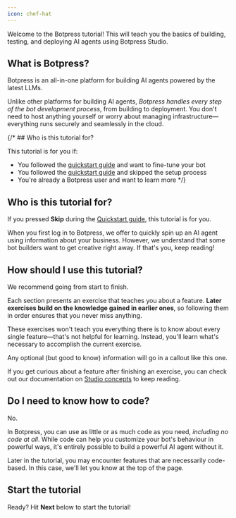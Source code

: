 ```yaml
---
icon: chef-hat
---
```



Welcome to the Botpress tutorial! This will teach you the basics of building, testing, and deploying AI agents using Botpress Studio.

## What is Botpress?

Botpress is an all-in-one platform for building AI agents powered by the latest LLMs.

Unlike other platforms for building AI agents, *Botpress handles every step of the bot development process*, from building to deployment. You don't need to host anything yourself or worry about managing infrastructure—everything runs securely and seamlessly in the cloud.

{/* ## Who is this tutorial for?

This tutorial is for you if:

- You followed the [quickstart guide](/learn/get-started/quick-start) and want to fine-tune your bot
- You followed the [quickstart guide](/learn/get-started/quick-start) and skipped the setup process
- You're already a Botpress user and want to learn more */}

## Who is this tutorial for?

If you pressed **Skip** during the [Quickstart guide](/learn/get-started/quick-start), this tutorial is for you.

When you first log in to Botpress, we offer to quickly spin up an AI agent using information about your business. However, we understand that some bot builders want to get creative right away. If that's you, keep reading!

## How should I use this tutorial?

We recommend going from start to finish.

Each section presents an exercise that teaches you about a feature. **Later exercises build on the knowledge gained in earlier ones**, so following them in order ensures that you never miss anything.

These exercises won't teach you everything there is to know about every single feature—that's not helpful for learning. Instead, you'll learn what's necessary to accomplish the current exercise.

<GoodToKnow>
  Any optional (but good to know) information will go in a callout like this one.

  If you get curious about a feature after finishing an exercise, you can check out our documentation on [Studio concepts](/learn/reference/introduction) to keep reading.
</GoodToKnow>

## Do I need to know how to code?

No.

In Botpress, you can use as little or as much code as you need, *including no code at all*. While code can help you customize your bot's behaviour in powerful ways, it's entirely possible to build a powerful AI agent without it.

<Note>
Later in the tutorial, you may encounter features that are necessarily code-based. In this case, we'll let you know at the top of the page.
</Note>

## Start the tutorial

Ready? Hit **Next** below to start the tutorial!
